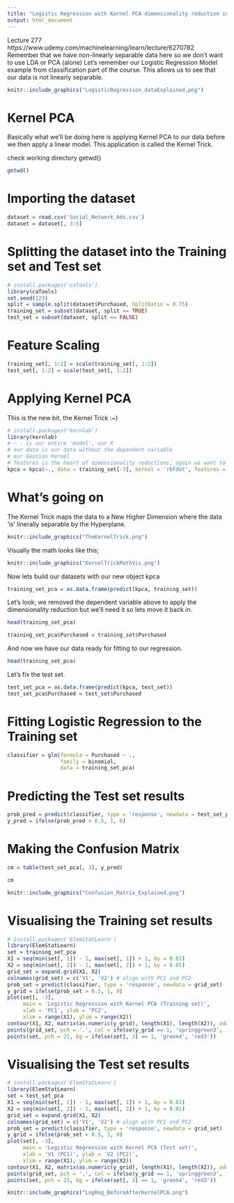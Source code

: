 ```yaml
---
title: "Logistic Regression with Kernel PCA dimensionality reduction in R"
output: html_document
---
```


Lecture 277 https://www.udemy.com/machinelearning/learn/lecture/6270782  
Remember that we have non-linearly separable data here so we don't want to use LDA or PCA (alone) 
Let's remember our Logistic Regression Model example from classification part of the course. This allows us to see that our data is not linearly separable. 
```r
knitr::include_graphics("LogisticRegression_dataExplained.png")
```

# Kernel PCA
Basically what we'll be doing here is applying Kernel PCA to our data before we then apply a linear model. This application is called the Kernel Trick. 

check working directory getwd()
```r
getwd()
```
# Importing the dataset
```r
dataset = read.csv('Social_Network_Ads.csv')
dataset = dataset[, 3:5]
```

# Splitting the dataset into the Training set and Test set
```r
# install.packages('caTools')
library(caTools)
set.seed(123)
split = sample.split(dataset$Purchased, SplitRatio = 0.75)
training_set = subset(dataset, split == TRUE)
test_set = subset(dataset, split == FALSE)
```
# Feature Scaling
```r
training_set[, 1:2] = scale(training_set[, 1:2])
test_set[, 1:2] = scale(test_set[, 1:2])
```
# Applying Kernel PCA
This is the new bit, the Kernel Trick :~)
```r
# install.packages('kernlab')
library(kernlab)
# ~ . is our entire 'model', our X
# our data is our data without the dependent variable
# our Gausian Kernel 
# features is the heart of dimensionality reductions, again we want to use 2 so we can visualize.
kpca = kpca(~., data = training_set[-3], kernel = 'rbfdot', features = 2)
```
# What's going on
The Kernel Trick maps the data to a New Higher Dimension where the data 'is' linerally separable by the Hyperplane. 
```r
knitr::include_graphics("TheKernelTrick.png")
```
Visually the math looks like this;
```r
knitr::include_graphics("KernelTrickMathVis.png")
```

Now lets build our datasets with our new object kpca
```r
training_set_pca = as.data.frame(predict(kpca, training_set))
```
Let's look; we removed the dependent variable above to apply the dimensionality reduction but we'll need it so lets move it back in. 
```r
head(training_set_pca)
```
```r
training_set_pca$Purchased = training_set$Purchased
```
And now we have our data ready for fitting to our regression. 
```r
head(training_set_pca)
```
Let's fix the test set. 
```r
test_set_pca = as.data.frame(predict(kpca, test_set))
test_set_pca$Purchased = test_set$Purchased
```
# Fitting Logistic Regression to the Training set
```r
classifier = glm(formula = Purchased ~ .,
                 family = binomial,
                 data = training_set_pca)
```
# Predicting the Test set results
```r
prob_pred = predict(classifier, type = 'response', newdata = test_set_pca[-3])
y_pred = ifelse(prob_pred > 0.5, 1, 0)
```
# Making the Confusion Matrix
```r
cm = table(test_set_pca[, 3], y_pred)
```
```r
cm
```
```r
knitr::include_graphics("Confusion_Matrix_Explained.png")
```
# Visualising the Training set results
```r
# install.packages('ElemStatLearn')
library(ElemStatLearn)
set = training_set_pca
X1 = seq(min(set[, 1]) - 1, max(set[, 1]) + 1, by = 0.01)
X2 = seq(min(set[, 2]) - 1, max(set[, 2]) + 1, by = 0.01)
grid_set = expand.grid(X1, X2)
colnames(grid_set) = c('V1', 'V2') # align with PC1 and PC2
prob_set = predict(classifier, type = 'response', newdata = grid_set)
y_grid = ifelse(prob_set > 0.5, 1, 0)
plot(set[, -3],
     main = 'Logistic Regression with Kernel PCA (Training set)',
     xlab = 'PC1', ylab = 'PC2',
     xlim = range(X1), ylim = range(X2))
contour(X1, X2, matrix(as.numeric(y_grid), length(X1), length(X2)), add = TRUE)
points(grid_set, pch = '.', col = ifelse(y_grid == 1, 'springgreen3', 'tomato'))
points(set, pch = 21, bg = ifelse(set[, 3] == 1, 'green4', 'red3'))
```
# Visualising the Test set results
```r
# install.packages('ElemStatLearn')
library(ElemStatLearn)
set = test_set_pca
X1 = seq(min(set[, 1]) - 1, max(set[, 1]) + 1, by = 0.01)
X2 = seq(min(set[, 2]) - 1, max(set[, 2]) + 1, by = 0.01)
grid_set = expand.grid(X1, X2)
colnames(grid_set) = c('V1', 'V2') # align with PC1 and PC2
prob_set = predict(classifier, type = 'response', newdata = grid_set)
y_grid = ifelse(prob_set > 0.5, 1, 0)
plot(set[, -3],
     main = 'Logistic Regression with Kernel PCA (Test set)',
     xlab = 'V1 (PC1)', ylab = 'V2 (PC2)',
     xlim = range(X1), ylim = range(X2))
contour(X1, X2, matrix(as.numeric(y_grid), length(X1), length(X2)), add = TRUE)
points(grid_set, pch = '.', col = ifelse(y_grid == 1, 'springgreen3', 'tomato'))
points(set, pch = 21, bg = ifelse(set[, 3] == 1, 'green4', 'red3'))
```

```r
knitr::include_graphics("LogReg_BeforeAfterKernelPCA.png")
```
